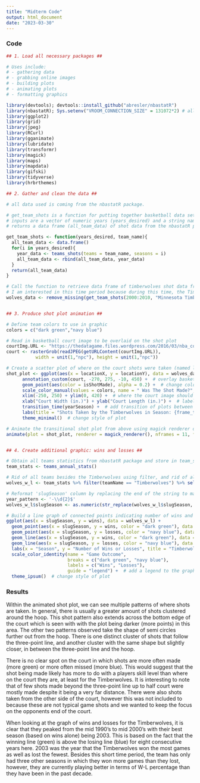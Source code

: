 ```yaml
---
title: "Midterm Code"
output: html_document
date: "2023-03-30"
---
```


### Code

```r
## 1. Load all necessary packages ##

# Uses include:
# - gathering data
# - grabbing online images
# - building plots
# - animating plots
# - formatting graphics

library(devtools); devtools::install_github("abresler/nbastatR")
library(nbastatR); Sys.setenv("VROOM_CONNECTION_SIZE" = 131072*2) # all data comes from nbastatR package
library(ggplot2)
library(grid)
library(jpeg)
library(RCurl)
library(gganimate)
library(lubridate)
library(transformr)
library(magick)
library(maps)
library(mapdata)
library(gifski)
library(tidyverse)
library(hrbrthemes)

## 2. Gather and clean the data ##

# all data used is coming from the nbastatR package.

# get_team_shots is a function for putting together basketball data sets over multiple years since we cannot call multiple years at once directly from nbastatR::teams_shots
# inputs are a vector of numeric years (years_desired) and a string name of a team (team_name)
# returns a data frame (all_team_data) of shot data from the nbastatR package for all years desired of specified team

get_team_shots <- function(years_desired, team_name){
  all_team_data <- data.frame()
  for(i in years_desired){
    year_data <- teams_shots(teams = team_name, seasons = i)
    all_team_data <- rbind(all_team_data, year_data)
  }
  return(all_team_data)
}

# Call the function to retrieve data frame of timberwolves shot data from 2000-2010
# I am interested in this time period because during this time, the Timberwolves hit their peak performance compared to the most recent decade in which they haven't been doing so well.
wolves_data <- remove_missing(get_team_shots(2000:2010, "Minnesota Timberwolves"))


## 3. Produce shot plot animation ##

# Define team colors to use in graphic
colors = c("dark green","navy blue")

# Read in basketball court image to be overlaid on the shot plot
courtImg.URL <- "https://thedatagame.files.wordpress.com/2016/03/nba_court.jpg"
court <- rasterGrob(readJPEG(getURLContent(courtImg.URL)),
           width = unit(1,"npc"), height = unit(1,"npc"))

# Create a scatter plot of where on the court shots were taken (named locationX and location Y) with data points distinguished by whether or not the shot was made
shot_plot <- ggplot(aes(x = locationX, y = locationY), data = wolves_data) + 
      annotation_custom(court, -270, 275, -10, 450) +  # overlay basketball court imgae
      geom_point(aes(color = isShotMade), alpha = 0.2) +  # change color of points to correspond to if the shot was made, change transparency of points using alpha to make the plot more readable as many points fall on top of each other
      scale_color_manual(values = colors, name = " Was The Shot Made?", label = c('Yes','No')) + # create legend
      xlim(-250, 250) + ylim(0, 420) +  # where the court image should be placed on the graph
      xlab("Court Width (in.)") + ylab("Court Length (in.)") +  # label x and y axis
      transition_time(yearSeason) +  # add transition of plots between years to show changing shot positions over time
      labs(title = "Shots Taken by the Timberwolves in Season: {frame_time}") +  # add transitional title to match transitioning data
      theme_minimal()  # change style of plot

# Animate the transitional shot plot from above using magick renderer over 11 years with speed of 1 frame per second
animate(plot = shot_plot, renderer = magick_renderer(), nframes = 11, fps = 1) 


## 4. Create additional graphic: wins and losses ##

# Obtain all teams statistics from nbastatR package and store in team_stats
team_stats <- teams_annual_stats()

# Rid of all teams besides the Timberwolves using filter, and rid of all columns besides those that show team name, year, number of wins, and number of losses using select
wolves_w_l <- team_stats %>% filter(teamName == "Timberwolves") %>% select(teamName, slugSeason, wins, losses)

# Reformat 'slugSeason' column by replacing the end of the string to make the year more readable and turn it into a numeric type instead of character
year_pattern <- '-\\d{2}$'
wolves_w_l$slugSeason <- as.numeric(str_replace(wolves_w_l$slugSeason, year_pattern, ""))

# Build a line graph of connected points indicating number of wins and losses of the timberwolves for each year of data available, using team colors
ggplot(aes(x = slugSeason, y = wins), data = wolves_w_l) +
  geom_point(aes(x = slugSeason, y = wins, color = "dark green"), data = wolves_w_l) + # points for of wins
  geom_point(aes(x = slugSeason, y = losses, color = "navy blue"), data = wolves_w_l) +  # points for losses
  geom_line(aes(x = slugSeason, y = wins, color = "dark green"), data = wolves_w_l) +  # connect points with lines
  geom_line(aes(x = slugSeason, y = losses, color = "navy blue"), data = wolves_w_l) +
  labs(x = "Season", y = "Number of Wins or Losses", title = "Timberwolves Success Over Time") +  # label x and y axis and give it a title
  scale_color_identity(name = "Game Outcome", 
                       breaks = c("dark green", "navy blue"), 
                       labels = c("Wins", "Losses"), 
                       guide = "legend") +  # add a legend to the graph corresponding to win/loss lines
  theme_ipsum()  # change style of plot
```

### Results

Within the animated shot plot, we can see multiple patterns of where shots are taken. In general, there is usually a greater amount of shots clustered around the hoop. This shot pattern also extends across the bottom edge of the court which is seen with with the plot being darker (more points) in this area. The other two patterns observed take the shape of semi circles further out from the hoop. There is one distinct cluster of shots that follow the three-point line, and another cluster with the same shape but slightly closer, in between the three-point line and the hoop.

There is no clear spot on the court in which shots are more often made (more green) or more often missed (more blue). This would suggest that the shot being made likely has more to do with a players skill level than where on the court they are, at least for the Timberwolves. It is interesting to note that of few shots made beyond the three-point line up to half court were mostly made despite it being a very far distance. There were also shots taken from the other side of the court, however this was not included to because these are not typical game shots and we wanted to keep the focus on the opponents end of the court.

When looking at the graph of wins and losses for the Timberwolves, it is clear that they peaked from the mid 1990's to mid 2000's with their best season (based on wins alone) being 2003. This is based on the fact that the winning line (green) is above the losing line (blue) for eight consecutive years here. 2003 was the year that the Timberwolves won the most games as well as lost the fewest. Besides this short time period, the team has only had three other seasons in which they won more games than they lost, however, they are currently playing better in terms of W-L percentage than they have been in the past decade.
